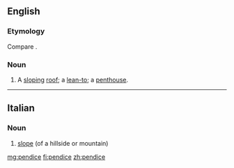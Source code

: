 ==English==

===Etymology===
Compare {{term|pentice|lang=en}}.

===Noun===
{{en-noun}}

# {{context|obsolete|lang=en}} A [[slope|sloping]] [[roof]]; a [[lean-to]]; a [[penthouse]].
#: {{rfquotek|Fairfax}}

{{Webster 1913}}

----

==Italian==

===Noun===
{{it-noun|f}}

# [[slope]] (of a hillside or mountain)

[[mg:pendice]]
[[fi:pendice]]
[[zh:pendice]]